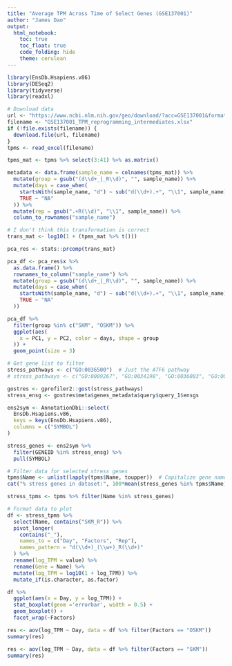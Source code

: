 ```yaml
---
title: "Average TPM Across Time of Select Genes (GSE137001)"
author: "James Dao"
output:
  html_notebook:
    toc: true
    toc_float: true
    code_folding: hide
    theme: cerulean
---
```


```r
library(EnsDb.Hsapiens.v86)
library(DESeq2)
library(tidyverse)
library(readxl)
```


```r
# Download data
url <- "https://www.ncbi.nlm.nih.gov/geo/download/?acc=GSE137001&format=file&file=GSE137001%5FTPM%5Freprogramming%5Fintermediates%2Exlsx"
filename <- "GSE137001_TPM_reprogramming_intermediates.xlsx"
if (!file.exists(filename)) {
  download.file(url, filename)
}
tpms <- read_excel(filename)
```


```r
tpms_mat <- tpms %>% select(3:41) %>% as.matrix()

metadata <- data.frame(sample_name = colnames(tpms_mat)) %>%
  mutate(group = gsub("(d\\d+_|_R\\d)", "", sample_name)) %>%
  mutate(days = case_when(
    startsWith(sample_name, "d") ~ sub("d(\\d+).+", "\\1", sample_name),
    TRUE ~ "NA"
  )) %>%
  mutate(rep = gsub(".+R(\\d)", "\\1", sample_name)) %>%
  column_to_rownames("sample_name")
```


```r
# I don't think this transformation is correct
trans_mat <- log10(1 + (tpms_mat %>% t()))

pca_res <- stats::prcomp(trans_mat)

pca_df <- pca_res$x %>%
  as.data.frame() %>%
  rownames_to_column("sample_name") %>%
  mutate(group = gsub("(d\\d+_|_R\\d)", "", sample_name)) %>%
  mutate(days = case_when(
    startsWith(sample_name, "d") ~ sub("d(\\d+).+", "\\1", sample_name),
    TRUE ~ "NA"
  ))

pca_df %>%
  filter(group %in% c("SKM", "OSKM")) %>%
  ggplot(aes(
    x = PC1, y = PC2, color = days, shape = group
  )) + 
  geom_point(size = 3)
```



```r
# Get gene list to filter
stress_pathways <- c("GO:0036500")  # Just the ATF6 pathway
# stress_pathways <- c("GO:0009267", "GO:0034198", "GO:0036003", "GO:0036500", "GO:1990928", "GO:0034599", "GO:0034976", "GO:0016236", "GO:0010506")

gostres <- gprofiler2::gost(stress_pathways)
stress_ensg <- gostres$meta$genes_metadata$query$query_1$ensgs

ens2sym <- AnnotationDbi::select(
  EnsDb.Hsapiens.v86,
  keys = keys(EnsDb.Hsapiens.v86),
  columns = c("SYMBOL")
)

stress_genes <- ens2sym %>%
  filter(GENEID %in% stress_ensg) %>%
  pull(SYMBOL)
```


```r
# Filter data for selected stress genes
tpms$Name <- unlist(lapply(tpms$Name, toupper))  # Capitalize gene names
cat("% stress genes in dataset:", 100*mean(stress_genes %in% tpms$Name))

stress_tpms <- tpms %>% filter(Name %in% stress_genes)
```


```r
# Format data to plot
df <- stress_tpms %>%
  select(Name, contains("SKM_R")) %>%
  pivot_longer(
    contains("_"),
    names_to = c("Day", "Factors", "Rep"),
    names_pattern = "d(\\d+)_(\\w+)_R(\\d+)"
  ) %>%
  rename(log_TPM = value) %>%
  rename(Gene = Name) %>%
  mutate(log_TPM = log10(1 + log_TPM)) %>%
  mutate_if(is.character, as.factor)
```


```r
df %>%
  ggplot(aes(x = Day, y = log_TPM)) +
  stat_boxplot(geom ='errorbar', width = 0.5) +
  geom_boxplot() +
  facet_wrap(~Factors)
```



```r
res <- aov(log_TPM ~ Day, data = df %>% filter(Factors == "OSKM"))
summary(res)
```

```r
res <- aov(log_TPM ~ Day, data = df %>% filter(Factors == "SKM"))
summary(res)
```








